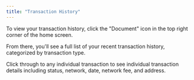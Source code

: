 ```yaml
---
title: "Transaction History"
---
```


To view your transaction history, click the "Document" icon in the top right corner of the home screen. 

From there, you'll see a full list of your recent transaction history, categorized by transaction type. 

Click through to any individual transaction to see individual transaction details including status, network, date, network fee, and address. 